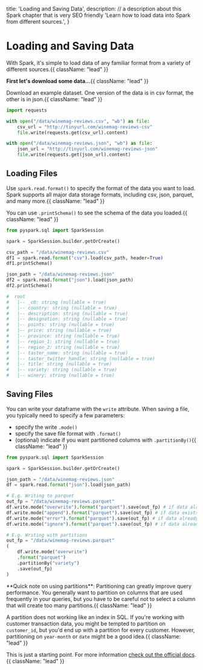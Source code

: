   title: 'Loading and Saving Data',
  description:
    // a description about this Spark chapter that is very SEO friendly
    'Learn how to load data into Spark from different sources.',
}

# Loading and Saving Data

With Spark, it's simple to load data of any familiar format from a variety of different sources.{{ className: "lead" }}

**First let's download some data...**{{ className: "lead" }}

Download an example dataset. One version of the data is in csv format, the other is in json.{{ className: "lead" }}

```python {{ title: "Python" }}
import requests

with open("/data/winemag-reviews.csv", "wb") as file:
    csv_url = "http://tinyurl.com/winemag-reviews-csv"
    file.write(requests.get(csv_url).content)

with open("/data/winemag-reviews.json", "wb") as file:
    json_url = "http://tinyurl.com/winemag-reviews-json"
    file.write(requests.get(json_url).content)
```

## Loading Files

Use `spark.read.format()` to specify the format of the data you want to load. Spark supports all major data storage formats, including csv, json, parquet, and many more.{{ className: "lead" }}

You can use `.printSchema()` to see the schema of the data you loaded.{{ className: "lead" }}

```python {{ title: "Python" }}
from pyspark.sql import SparkSession

spark = SparkSession.builder.getOrCreate()

csv_path = "/data/winemag-reviews.csv"
df1 = spark.read.format("csv").load(csv_path, header=True)
df1.printSchema()

json_path = "/data/winemag-reviews.json"
df2 = spark.read.format("json").load(json_path)
df2.printSchema()

#  root
#   |-- _c0: string (nullable = true)
#   |-- country: string (nullable = true)
#   |-- description: string (nullable = true)
#   |-- designation: string (nullable = true)
#   |-- points: string (nullable = true)
#   |-- price: string (nullable = true)
#   |-- province: string (nullable = true)
#   |-- region_1: string (nullable = true)
#   |-- region_2: string (nullable = true)
#   |-- taster_name: string (nullable = true)
#   |-- taster_twitter_handle: string (nullable = true)
#   |-- title: string (nullable = true)
#   |-- variety: string (nullable = true)
#   |-- winery: string (nullable = true)
```

## Saving Files

You can write your dataframe with the `write` attribute. When saving a file, you typically need to specify a few parameters:
- specify the write `.mode()`
- specify the save file format with `.format()`
- (optional) indicate if you want partitioned columns with `.partitionBy()`{{ className: "lead" }}

```python
from pyspark.sql import SparkSession

spark = SparkSession.builder.getOrCreate()

json_path = "/data/winemag-reviews.json"
df = spark.read.format("json").load(json_path)

# E.g. Writing to parquet
out_fp = "/data/winemag-reviews.parquet"
df.write.mode("overwrite").format("parquet").save(out_fp) # if data already exists, overwrite
df.write.mode("append").format("parquet").save(out_fp) # if data exists, append, otherwise create
df.write.mode("error").format("parquet").save(out_fp) # if data already exists, throw exception
df.write.mode("ignore").format("parquet").save(out_fp) # if data alread exists, do nothing

# E.g. Writing with partitions
out_fp = "/data/winemag-reviews.parquet"
(
    df.write.mode("overwrite")
    .format("parquet")
    .partitionBy("variety")
    .save(out_fp)
)
```

<Note>
**Quick note on using partitions**: Partitioning can greatly improve query performance. You generally want to partition on columns that are used frequently in your queries, but you have to be careful not to select a column that will create too many partitions.{{ className: "lead" }}

A partition does not working like an index in SQL. If you're working with customer transaction data, you might be tempted to partition on `customer_id`, but you'd end up with a partition for every customer. However, partitioning on `year-month` or `date` might be a good idea.{{ className: "lead" }}
</Note>

This is just a starting point. For more information [check out the official docs](https://spark.apache.org/docs/latest/sql-data-sources-load-save-functions.html).{{ className: "lead" }}